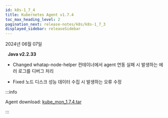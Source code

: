 ```yaml
---
id: k8s-1_7_4
title: Kubernetes Agent v1.7.4
toc_max_heading_level: 2
pagination_next: release-notes/k8s/k8s-1_7_3
displayed_sidebar: releaseSidebar
---
```


2024년 06월 07일

&nbsp; **Java v2.2.33**

- <Status>Changed</Status> whatap-node-helper 컨테이너에서 agent 연동 실패 시 발생하는 에러 로그를 디버그 처리

- <Status>Fixed</Status> 노드 디스크 성능 데이터 수집 시 발생하는 오류 수정

:::info

Agent download: [kube_mon_1.7.4.tar](https://repo.whatap.io/docker/kube_mon_1.7.4.tar)

:::